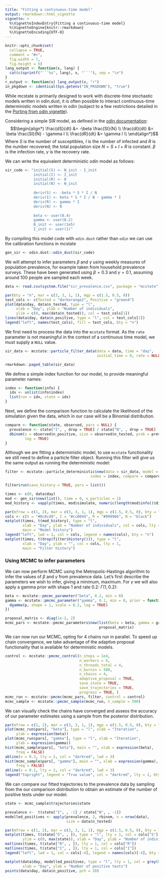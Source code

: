 ```yaml
---
title: "Fitting a continuous-time model"
output: rmarkdown::html_vignette
vignette: >
  %\VignetteIndexEntry{Fitting a continuous-time model}
  %\VignetteEngine{knitr::rmarkdown}
  %\VignetteEncoding{UTF-8}
---
```


```r
knitr::opts_chunk$set(
  collapse = TRUE,
  comment = "#>",
  fig.width = 7,
  fig.height = 5)
lang_output <- function(x, lang) {
  cat(c(sprintf("```%s", lang), x, "```"), sep = "\n")
}
r_output <- function(x) lang_output(x, "r")
in_pkgdown <- identical(Sys.getenv("IN_PKGDOWN"), "true")

```

While mcstate is primarily designed to work with discrete-time stochastic models written in odin.dust, it is often possible to interact continuous-time deterministic models written in odin (subject to a few restrictions detailed in the [Porting from odin vignette](https://mrc-ide.github.io/odin.dust/articles/porting.html)).

Considering a simple SIR model, as defined in the [odin documentation](https://mrc-ide.github.io/odin/articles/discrete.html):
$$\begin{align*}
\frac{dS}{dt} &= -\beta \frac{SI}{N} \\
\frac{dI}{dt} &= \beta \frac{SI}{N} - \gamma I \\
\frac{dR}{dt} &= \gamma I \\
\end{align*}$$
Where $S$ is the number of susceptibles, $I$ is the number of infected and $R$ is the number recovered; the total population size $N = S + I + R$ is constant. $\beta$ is the infection rate, $\gamma$ is the recovery rate.

We can write the equivalent deterministic odin model as follows:

```r
sir_code <- "initial(S) <- N_init - I_init
             initial(I) <- I_init
             initial(R) <- 0
             initial(N) <- N_init
             
             deriv(S) <- -beta * S * I / N
             deriv(I) <- beta * S * I / N - gamma * I
             deriv(R) <- gamma * I
             deriv(N) <- 0
             
             beta <- user(0.4)
             gamma <- user(0.2)
             N_init <- user(1e5)
             I_init <- user(1)"
```


By compiling this model code with `odin.dust` rather than `odin` we can use the calibration functions in mcstate

```r
gen_sir <- odin.dust::odin_dust(sir_code)
```

We will attempt to infer parameters $\beta$ and $\gamma$ using weekly measures of population prevalence, for example taken from household prevalence surveys. These have been generated using $\beta = 0.3$ and $\gamma = 0.1$, assuming around 100 people are sampled each week.

```r
data <- read.csv(system.file("sir_prevalence.csv", package = "mcstate"))

par(bty = "n", mar = c(3, 3, 1, 1), mgp = c(1.5, 0.5, 0))
test_cols <- c(Tested = "darkorange2", Positive = "green4")
plot(data$day, data$n_tested, type = "l",
     xlab = "Day", ylab = "Number of individuals",
     ylim = c(0, max(data$n_tested)), col = test_cols[1])
lines(data$day, data$n_positive, type = "l", col = test_cols[2])
legend("left", names(test_cols), fill = test_cols, bty = "n")
```
We first need to process the data into the `mcstate` format. As the `rate` parameter is not meaningful in the context of a continuous time model, we must supply a `NULL` value.

```r
sir_data <- mcstate::particle_filter_data(data = data, time = "day",
                                          initial_time = 0, rate = NULL)

rmarkdown::paged_table(sir_data)
```

We define a simple index function for our model, to provide meaningful parameter names: 

```r
index <- function(info) {
  idx <- unlist(info$index)
  list(run = idx, state = idx)
}
```

Next, we define the comparison function to calculate the likelihood of the simulation given the data, which in our case will be a Binomial distribution.

```r
compare <- function(state, observed, pars = NULL) {
  prevalence <- state["I", , drop = TRUE] / state["N", , drop = TRUE]
  dbinom(x = observed$n_positive, size = observed$n_tested, prob = prevalence,
         log = TRUE)
}
```

Although we are fitting a deterministic model, to use `mcstate` functionality we still need to define a particle filter object. Running this filter will give us the same output as running the deterministic model:

```r

filter <- mcstate::particle_deterministic$new(data = sir_data, model = gen_sir,
                                       index = index, compare = compare)

filter$run(save_history = TRUE, pars = list())

times <- c(0, data$day)
mod <- gen_sir$new(list(), time = 0, n_particles = 1)
mod_history <- vapply(times, mod$simulate, numeric(length(mod$info()$dim)))

par(mfrow = c(1, 2), mar = c(3, 3, 1, 1), mgp = c(1.5, 0.5, 0), bty = "n")
cols <- c(S = "#8c8cd9", I = "#cc0044", R = "#999966", N = "black")
matplot(times, t(mod_history), type = "l",
        xlab = "Day", ylab = "Number of individuals", col = cols, lty = 1,
        main = "Model history")
legend("left", lwd = 1, col = cols, legend = names(cols), bty = "n")
matplot(times, t(drop(filter$history())), type = "l",
        xlab = "Day", ylab = "", col = cols, lty = 1,
        main = "Filter history")


```

### Using MCMC to infer parameters

We can now perform MCMC using the Metropolis-Hastings algorithm to infer the values of $\beta$ and $\gamma$ from prevalence data. Let's first describe the parameters we wish to infer, giving a minimum, maximum. For $\gamma$ we will also apply a gamma prior with shape 1 and rate 0.2: $\Gamma(1, 0.2)$:

```r
beta <- mcstate::pmcmc_parameter("beta", 0.2, min = 0)
gamma <- mcstate::pmcmc_parameter("gamma", 0.1, min = 0, prior = function(p) {
  dgamma(p, shape = 1, scale = 0.2, log = TRUE)
})

proposal_matrix <- diag(1e-2, 2)
mcmc_pars <- mcstate::pmcmc_parameters$new(list(beta = beta, gamma = gamma),
                                           proposal_matrix)
```

We can now run our MCMC, opting for 4 chains run in parallel. To speed up chain convergence, we take advantage of the adaptive proposal functionality that is available for deterministic models.

```r
control <- mcstate::pmcmc_control(n_steps = 1e4,
                                  n_workers = 4,
                                  n_threads_total = 4,
                                  n_burnin = 500,
                                  n_chains = 4,
                                  adaptive_proposal = TRUE,
                                  save_state = TRUE,
                                  save_trajectories = TRUE,
                                  progress = TRUE, )
mcmc_run <- mcstate::pmcmc(mcmc_pars, filter, control = control)
mcmc_sample <- mcstate::pmcmc_sample(mcmc_run, n_sample = 500)

```
We can visually check the chains have converged and assess the accuracy of our parameter estimates using a sample from the posterior distribution.

```r
par(mfrow = c(2, 2), mar = c(3, 3, 1, 1), mgp = c(1.5, 0.5, 0), bty = "n")
plot(mcmc_run$pars[, "beta"], type = "l", xlab = "Iteration",
     ylab = expression(beta))
plot(mcmc_run$pars[, "gamma"], type = "l", xlab = "Iteration",
     ylab = expression(gamma))
hist(mcmc_sample$pars[, "beta"], main = "", xlab = expression(beta),
     freq = FALSE)
abline(v = 0.3, lty = 2, col = "darkred", lwd = 3)
hist(mcmc_sample$pars[, "gamma"], main = "", xlab = expression(gamma),
     freq = FALSE)
abline(v = 0.1, lty = 2, col = "darkred", lwd = 3)
legend("topright", legend = "True value", col = "darkred", lty = 2, bty = "n")
```

We can compare our fitted trajectories to the prevalence data by sampling from the our comparison distribution to obtain an estimate of the number of positive tests under our model.

```r

state <- mcmc_sample$trajectories$state

prevalence <-  t(state["I", , -1] / state["N", , -1])
modelled_positives <- apply(prevalence, 2, rbinom, n = nrow(data),
                            size = data$n_tested)

par(mfrow = c(1, 2), mar = c(3, 3, 1, 1), mgp = c(1.5, 0.5, 0), bty = "n")
matplot(times, t(state["S", , ]), type = "l", lty = 1, col = cols["S"],
        ylim = c(0, max(state)), xlab = "Day", ylab = "Number of individuals")
matlines(times, t(state["R", , ]), lty = 1, col = cols["R"])
matlines(times, t(state["I", , ]), lty = 1, col = cols["I"])
legend("left", lwd = 1, col = cols[-4], legend = names(cols)[-4], bty = "n")

matplot(data$day, modelled_positives, type = "l", lty = 1, col = grey(0.7, 0.2),
        xlab = "Day", ylab = "Number of positive tests")
points(data$day, data$n_positive, pch = 20)
```


